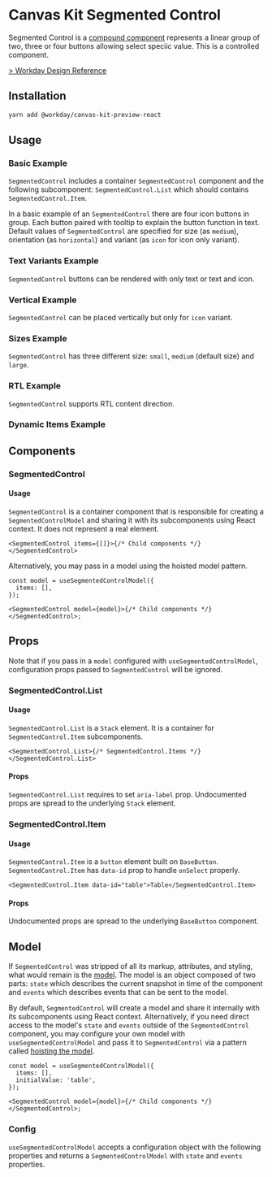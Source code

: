 


<Meta title="Preview/Segmented Control/React" component={SegmentedControl} />

# Canvas Kit Segmented Control

Segmented Control is a
[compound component](/getting-started/for-developers/resources/compound-components/) represents a
linear group of two, three or four buttons allowing select speciic value. This is a controlled
component.

[> Workday Design Reference](https://design.workday.com/components/buttons/action-bar)

## Installation

```sh
yarn add @workday/canvas-kit-preview-react
```

## Usage

### Basic Example

`SegmentedControl` includes a container `SegmentedControl` component and the following subcomponent:
`SegmentedControl.List` which should contains `SegmentedControl.Item`.

In a basic example of an `SegmentedControl` there are four icon buttons in group. Each button paired
with tooltip to explain the button function in text. Default values of `SegmentedControl` are
specified for size (as `medium`), orientation (as `horizontal`) and variant (as `icon` for icon only
variant).

<ExampleCodeBlock code={Basic} />

### Text Variants Example

`SegmentedControl` buttons can be rendered with only text or text and icon.

<ExampleCodeBlock code={TextVariants} />

### Vertical Example

`SegmentedControl` can be placed vertically but only for `icon` variant.

<ExampleCodeBlock code={Vertical} />

### Sizes Example

`SegmentedControl` has three different size: `small`, `medium` (default size) and `large`.

<ExampleCodeBlock code={Sizes} />

### RTL Example

`SegmentedControl` supports RTL content direction.

<ExampleCodeBlock code={RTL} />

### Dynamic Items Example

<ExampleCodeBlock code={Dynamic} />

## Components

### SegmentedControl

#### Usage

`SegmentedControl` is a container component that is responsible for creating a
`SegmentedControlModel` and sharing it with its subcomponents using React context. It does not
represent a real element.

```tsx
<SegmentedControl items={[]}>{/* Child components */}</SegmentedControl>
```

Alternatively, you may pass in a model using the hoisted model pattern.

```tsx
const model = useSegmentedControlModel({
  items: [],
});

<SegmentedControl model={model}>{/* Child components */}</SegmentedControl>;
```

## Props

Note that if you pass in a `model` configured with `useSegmentedControlModel`, configuration props
passed to `SegmentedControl` will be ignored.

<ArgsTable of={SegmentedControl} />

### SegmentedControl.List

#### Usage

`SegmentedControl.List` is a `Stack` element. It is a container for `SegmentedControl.Item`
subcomponents.

```tsx
<SegmentedControl.List>{/* SegmentedControl.Items */}</SegmentedControl.List>
```

#### Props

`SegmentedControl.List` requires to set `aria-label` prop. Undocumented props are spread to the
underlying `Stack` element.

<ArgsTable of={SegmentedControl.List} />

### SegmentedControl.Item

#### Usage

`SegmentedControl.Item` is a `button` element built on `BaseButton`. `SegmentedControl.Item` has
`data-id` prop to handle `onSelect` properly.

```tsx
<SegmentedControl.Item data-id="table">Table</SegmentedControl.Item>
```

#### Props

Undocumented props are spread to the underlying `BaseButton` component.

<ArgsTable of={SegmentedControl.Item} />

## Model

If `SegmentedControl` was stripped of all its markup, attributes, and styling, what would remain is
the [model](/getting-started/for-developers/resources/compound-components/#models). The model is an
object composed of two parts: `state` which describes the current snapshot in time of the component
and `events` which describes events that can be sent to the model.

By default, `SegmentedControl` will create a model and share it internally with its subcomponents
using React context. Alternatively, if you need direct access to the model's `state` and `events`
outside of the `SegmentedControl` component, you may configure your own model with
`useSegmentedControlModel` and pass it to `SegmentedControl` via a pattern called
[hoisting the model](/getting-started/for-developers/resources/compound-components/#configuring-a-model).

```tsx
const model = useSegmentedControlModel({
  items: [],
  initialValue: 'table',
});

<SegmentedControl model={model}>{/* Child components */}</SegmentedControl>;
```

### Config

`useSegmentedControlModel` accepts a configuration object with the following properties and returns
a `SegmentedControlModel` with `state` and `events` properties.

